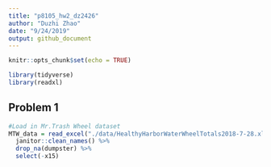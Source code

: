 ```yaml
---
title: "p8105_hw2_dz2426"
author: "Duzhi Zhao"
date: "9/24/2019"
output: github_document
---
```


```r
knitr::opts_chunk$set(echo = TRUE)

library(tidyverse)
library(readxl)
```

## Problem 1
```r
#Load in Mr.Trash Wheel dataset
MTW_data = read_excel("./data/HealthyHarborWaterWheelTotals2018-7-28.xlsx") %>% 
  janitor::clean_names() %>% 
  drop_na(dumpster) %>% 
  select(-x15)

```

